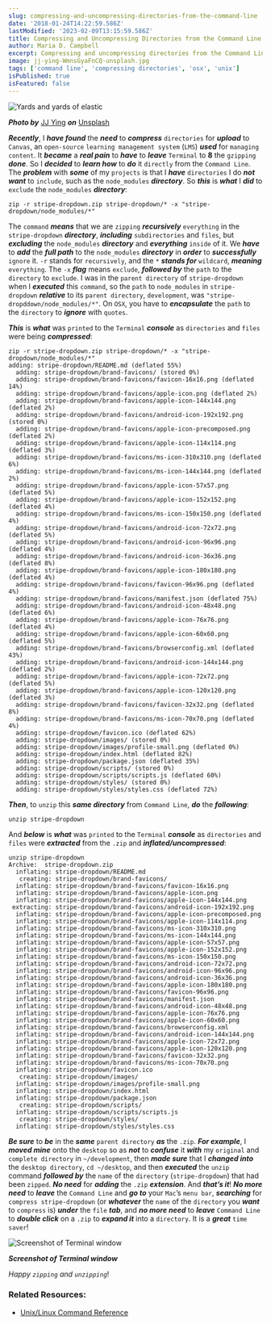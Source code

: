 ```yaml
---
slug: compressing-and-uncompressing-directories-from-the-command-line
date: '2018-01-24T14:22:59.586Z'
lastModified: '2023-02-09T13:15:59.586Z'
title: Compressing and Uncompressing Directories from the Command Line
author: Maria D. Campbell
excerpt: Compressing and uncompressing directories from the Command Line.
image: jj-ying-WmnsGyaFnCQ-unsplash.jpg
tags: ['command line', 'compressing directories', 'osx', 'unix']
isPublished: true
isFeatured: false
---
```


![Yards and yards of elastic](jj-ying-WmnsGyaFnCQ-unsplash.jpg)

**_Photo by_** [JJ Ying](https://unsplash.com/@jjying) **_on_**
[Unsplash](https://unsplash.com/photos/WmnsGyaFnCQ)

**_Recently_**, I **_have found_** the **_need_** to **_compress_**
`directories` for **_upload_** to `Canvas`, an `open-source`
`learning management system` (`LMS`) **_used_** for `managing content`. It
**_became_** a **_real pain_** to **_have_** to **_leave_** `Terminal` to **8**
the `gzipping` **_done_**. So I **_decided_** to **_learn how_** to **_do_** it
`directly` from the `Command Line`. The **_problem_** with **_some_** of my
`projects` is that I **_have_** `directories` I do **_not want_** to `include`,
such as the `node_modules` **_directory_**. So **_this_** is **_what_** I
**_did_** to `exclude` the `node_modules` **_directory_**:

```shell
zip -r stripe-dropdown.zip stripe-dropdown/* -x "stripe-dropdown/node_modules/*"
```

The `command` **_means_** that we are `zipping` **_recursively_** `everything`
in the `stripe-dropdown` **_directory_**, **_including_** `subdirectories` and
`files`, but **_excluding_** the `node_modules` **_directory_** and
**_everything_** `inside` of it. We **_have_** to **_add_** the **_full path_**
to the `node_modules` **_directory_** in **_order_** to **_successfully_**
`ignore` it. `-r` stands for `recursively`, and the `*` **_stands for_**
`wildcard`, **_meaning_** `everything`. The `-x` **_flag_** means `exclude`,
**_followed by_** the `path` to the `directory` to `exclude`. I was in the
`parent directory` of `stripe-dropdown` when I **_executed_** this `command`, so
the `path` to `node_modules` in `stripe-dropdown` **_relative_** to its
`parent directory`, `development`, was `"stripe-dropddown/node_modules/*"`. On
`OSX`, you have to **_encapsulate_** the `path` to the `directory` to
**_ignore_** with `quotes`.

**_This_** is **_what_** was `printed` to the `Terminal` **_console_** as
`directories` and `files` were being **_compressed_**:

```shell
zip -r stripe-dropdown.zip stripe-dropdown/* -x "stripe-dropdown/node_modules/*"
adding: stripe-dropdown/README.md (deflated 55%)
  adding: stripe-dropdown/brand-favicons/ (stored 0%)
  adding: stripe-dropdown/brand-favicons/favicon-16x16.png (deflated 14%)
  adding: stripe-dropdown/brand-favicons/apple-icon.png (deflated 2%)
  adding: stripe-dropdown/brand-favicons/apple-icon-144x144.png (deflated 2%)
  adding: stripe-dropdown/brand-favicons/android-icon-192x192.png (stored 0%)
  adding: stripe-dropdown/brand-favicons/apple-icon-precomposed.png (deflated 2%)
  adding: stripe-dropdown/brand-favicons/apple-icon-114x114.png (deflated 3%)
  adding: stripe-dropdown/brand-favicons/ms-icon-310x310.png (deflated 6%)
  adding: stripe-dropdown/brand-favicons/ms-icon-144x144.png (deflated 2%)
  adding: stripe-dropdown/brand-favicons/apple-icon-57x57.png (deflated 5%)
  adding: stripe-dropdown/brand-favicons/apple-icon-152x152.png (deflated 4%)
  adding: stripe-dropdown/brand-favicons/ms-icon-150x150.png (deflated 4%)
  adding: stripe-dropdown/brand-favicons/android-icon-72x72.png (deflated 5%)
  adding: stripe-dropdown/brand-favicons/android-icon-96x96.png (deflated 4%)
  adding: stripe-dropdown/brand-favicons/android-icon-36x36.png (deflated 8%)
  adding: stripe-dropdown/brand-favicons/apple-icon-180x180.png (deflated 4%)
  adding: stripe-dropdown/brand-favicons/favicon-96x96.png (deflated 4%)
  adding: stripe-dropdown/brand-favicons/manifest.json (deflated 75%)
  adding: stripe-dropdown/brand-favicons/android-icon-48x48.png (deflated 6%)
  adding: stripe-dropdown/brand-favicons/apple-icon-76x76.png (deflated 4%)
  adding: stripe-dropdown/brand-favicons/apple-icon-60x60.png (deflated 5%)
  adding: stripe-dropdown/brand-favicons/browserconfig.xml (deflated 43%)
  adding: stripe-dropdown/brand-favicons/android-icon-144x144.png (deflated 2%)
  adding: stripe-dropdown/brand-favicons/apple-icon-72x72.png (deflated 5%)
  adding: stripe-dropdown/brand-favicons/apple-icon-120x120.png (deflated 3%)
  adding: stripe-dropdown/brand-favicons/favicon-32x32.png (deflated 8%)
  adding: stripe-dropdown/brand-favicons/ms-icon-70x70.png (deflated 4%)
  adding: stripe-dropdown/favicon.ico (deflated 62%)
  adding: stripe-dropdown/images/ (stored 0%)
  adding: stripe-dropdown/images/profile-small.png (deflated 0%)
  adding: stripe-dropdown/index.html (deflated 82%)
  adding: stripe-dropdown/package.json (deflated 35%)
  adding: stripe-dropdown/scripts/ (stored 0%)
  adding: stripe-dropdown/scripts/scripts.js (deflated 60%)
  adding: stripe-dropdown/styles/ (stored 0%)
  adding: stripe-dropdown/styles/styles.css (deflated 72%)
```

**_Then_**, to `unzip` this **_same directory_** from `Command Line`, **_do_**
the **_following_**:

```shell
unzip stripe-dropdown
```

And **_below_** is **_what_** was `printed` to the `Terminal` **_console_** as
`directories` and `files` were **_extracted_** from the `.zip` and
**_inflated/uncompressed_**:

```shell
unzip stripe-dropdown
Archive:  stripe-dropdown.zip
  inflating: stripe-dropdown/README.md
   creating: stripe-dropdown/brand-favicons/
  inflating: stripe-dropdown/brand-favicons/favicon-16x16.png
  inflating: stripe-dropdown/brand-favicons/apple-icon.png
  inflating: stripe-dropdown/brand-favicons/apple-icon-144x144.png
 extracting: stripe-dropdown/brand-favicons/android-icon-192x192.png
  inflating: stripe-dropdown/brand-favicons/apple-icon-precomposed.png
  inflating: stripe-dropdown/brand-favicons/apple-icon-114x114.png
  inflating: stripe-dropdown/brand-favicons/ms-icon-310x310.png
  inflating: stripe-dropdown/brand-favicons/ms-icon-144x144.png
  inflating: stripe-dropdown/brand-favicons/apple-icon-57x57.png
  inflating: stripe-dropdown/brand-favicons/apple-icon-152x152.png
  inflating: stripe-dropdown/brand-favicons/ms-icon-150x150.png
  inflating: stripe-dropdown/brand-favicons/android-icon-72x72.png
  inflating: stripe-dropdown/brand-favicons/android-icon-96x96.png
  inflating: stripe-dropdown/brand-favicons/android-icon-36x36.png
  inflating: stripe-dropdown/brand-favicons/apple-icon-180x180.png
  inflating: stripe-dropdown/brand-favicons/favicon-96x96.png
  inflating: stripe-dropdown/brand-favicons/manifest.json
  inflating: stripe-dropdown/brand-favicons/android-icon-48x48.png
  inflating: stripe-dropdown/brand-favicons/apple-icon-76x76.png
  inflating: stripe-dropdown/brand-favicons/apple-icon-60x60.png
  inflating: stripe-dropdown/brand-favicons/browserconfig.xml
  inflating: stripe-dropdown/brand-favicons/android-icon-144x144.png
  inflating: stripe-dropdown/brand-favicons/apple-icon-72x72.png
  inflating: stripe-dropdown/brand-favicons/apple-icon-120x120.png
  inflating: stripe-dropdown/brand-favicons/favicon-32x32.png
  inflating: stripe-dropdown/brand-favicons/ms-icon-70x70.png
  inflating: stripe-dropdown/favicon.ico
   creating: stripe-dropdown/images/
  inflating: stripe-dropdown/images/profile-small.png
  inflating: stripe-dropdown/index.html
  inflating: stripe-dropdown/package.json
   creating: stripe-dropdown/scripts/
  inflating: stripe-dropdown/scripts/scripts.js
   creating: stripe-dropdown/styles/
  inflating: stripe-dropdown/styles/styles.css
```

**_Be sure_** to **_be_** in the **_same_** `parent directory` **_as_** the
`.zip`. **_For example_**, I **_moved mine_** onto the `desktop` so as **_not_**
to **_confuse_** it **_with_** my `original` and `complete directory` in
`~/development`, then **_made sure_** that I **_changed into_** the
`desktop directory`, `cd ~/desktop`, and then **_executed_** the `unzip` command
**_followed by_** the `name` of the `directory` (`stripe-dropdown`) that had
been `zipped`. **_No need_** for **_adding_** the `.zip` **_extension_**. And
**_that’s it_**! **_No more need_** to **_leave_** the `Command Line` and **_go
to_** your `Mac`’s `menu bar`, **_searching_** for `compress stripe-dropdown`
(or **_whatever_** the `name` of the `directory` you **_want_** to `compress`
is) **_under_** the `file` **_tab_**, and **_no more need_** to **_leave_**
`Command Line` to **_double click_** on a `.zip` to **_expand it_** into a
`directory`. It is a **_great_** `time saver`!

![Screenshot of Terminal window](terminal.png)

**_Screenshot of Terminal window_**

_Happy `zipping` and `unzipping`_!

### Related Resources:

-   [Unix/Linux Command Reference](https://files.fosswire.com/2007/08/fwunixref.pdf)
